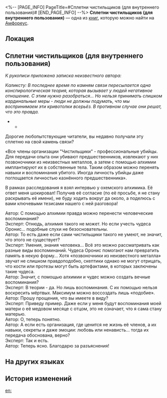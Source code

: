 <%-- [PAGE_INFO]
PageTitle=#Сплетни чистильщиков (для внутреннего пользования)#
[END_PAGE_INFO] --%>
{{Дополнить}}
{{Книга Инфобокс
|id           = 526
|Название     = 
|Изображение  = Предмет Книга Амфореус 2.png
|Мир          = Амфореус
|Томов        = 1
|Автор        = <!--нужно добавить-->
|Описание     = Документ Сената для внутреннего использования. По всей видимости, это какой-то слух, полученный по камню связи. Отправитель и получатель неизвестны.
|Том1         = {{tx}}
|Источник1    = {{tx|Отсутствует источник}}
|Персонажи    = 
|Фракции      = 
}}
'''Сплетни чистильщиков (для внутреннего пользования)''' — одна из [[Книги|книг]], которую можно найти на [[Амфореус]].

==Локация==
{{Отметка карты|<!--название карты-->|<!--id отметки-->}}

==Сплетни чистильщиков (для внутреннего пользования)==
''К рукописи приложена записка неизвестного автора:''

''Каликсту: В последнее время по камням связи пересылается одна конспирологическая теория, которая вызывает у людей негативное отношение. С этим нужно разобраться... Но нельзя принимать слишком кардинальные меры - люди не должны подумать, что мы воспринимаем эти кривотолки всерьёз. В противном случае они решат, что это правда.''

***

Дорогие любопытствующие читатели, вы недавно получали эту сплетню на свой камень связи?

«Все члены организации "Чистильщики" - профессиональные убийцы. Для передачи опыта они убивают предшественников, извлекают у них позвоночники из неизвестных металлов, а затем с помощью алхимии имплантируют их в собственные тела. Таким образом можно перенять навыки и воспоминания убитого. Иногда личность убийцы даже поглощается личностью казнённого предшественника».

В рамках расследования я взял интервью у охемского алхимика. Её ответ меня шокировал! Получив её согласие (по её просьбе, я не стану раскрывать её имени), не буду ходить вокруг да около, а поделюсь с вами ключевыми тезисами нашего с ней разговора!

Автор: С помощью алхимии правда можно перенести человеческие воспоминания?<br />
Эксперт: Отнюдь, алхимия такого не может. Но если учесть чудеса Оронис... подобные слухи не безосновательны.<br />
Автор: То есть даже если сами чистильщики такого не умеют, не значит, что этого не существует?<br />
Эксперт: Умения, знания человека... Всё это можно рассматривать как разные виды воспоминаний. Чудеса Оронис помогают нам превратить память в некую форму... Хотя «позвоночники из неизвестного металла» звучат не слишком правдоподобно, скептики однако не могут отрицать, что кости или протезы могут быть артефактами, в которых заключены такие чудеса.<br />
Автор: Значит, с помощью алхимии и чудес можно создать вечные воспоминания?<br />
Эксперт: В теории - да. Но лишь воспоминания. С их помощью нельзя воскресить мёртвых. Максимум можно воссоздать лишь «подобие».<br />
Автор: Прошу прощения, что вы имеете в виду?<br />
Эксперт: Приведу пример. Даже если у меня будут воспоминания моей матери о её медовом месяце с отцом, это не означает, что я сама стану матерью.<br />
Автор: О, теперь понятно.<br />
Автор: А если есть организация, где ценится не жизнь её членов, а их навыки, секреты и даже эмоции: любовь или ненависть... тогда их передача обоснована, верно?<br />
Эксперт: Так и есть.<br />
Автор: Теперь ясно. Благодарю за разъяснения!

==На других языках==
{{На других языках
|en   = Cleaner Myth (For Internal)
|zhs  = 清洗者流言（内部传阅）
|zht  = 清洗者流言（內部傳閱）
|ja   = 粛清者の噂話（内部資料）
|ko   = 청소부에 대한 소문 (내부 공유)
|es   = Rumores sobre los purificadores (documento interno)
|fr   = Mythe du nettoyeur (Document interne)
|ru   = Сплетни чистильщиков (для внутреннего пользования)
|th   = ข่าวลือของผู้ชำระ (สำหรับภายใน)
|vi   = Tin Đồn Về Kẻ Thanh Tẩy (Lưu Hành Nội Bộ)
|de   = Gerüchte der Säuberer (internes Lesematerial)
|id   = Rumor Pembersih (Edaran Internal)
|pt   = Mito dos Higienistas (Para Uso Interno)
}}

==История изменений==
{{История изменений|3.5}}

[[en:]]